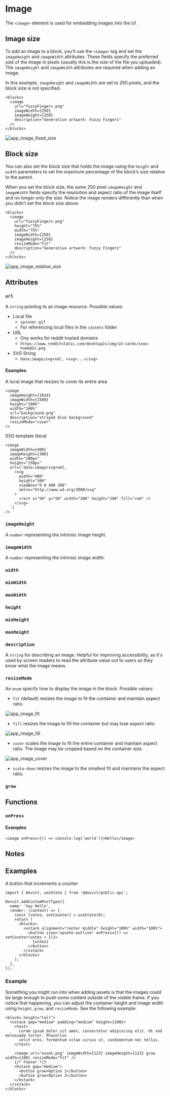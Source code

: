 
# Image

The `<image>` element is used for embedding images into the UI.

## Image size

To add an image to a block, you’ll use the `<image>` tag and set the `imageHeight` and `imageWidth` attributes. These fields specify the preferred size of the image in pixels (usually this is the size of the file you uploaded). The `imageHeight` and `imageWidth` attributes are required when adding an image.

In this example, `imageHeight` and `imageWidth` are set to 250 pixels, and the block size is not specified.

```tsx
<blocks>
  <image
    url="fuzzyFingers.png"
    imageWidth={250}
    imageHeight={250}
    description="Generative artwork: Fuzzy Fingers"
  />
</blocks>
```

![app_image_fixed_size](../assets/app-image-fixed-size.png)

## Block size

You can also set the block size that holds the image using the `height` and `width` parameters to set the maximum percentage of the block’s size relative to the parent.

When you set the block size, the same 250 pixel `imageHeight` and `imageWidth` fields specify the resolution and aspect ratio of the image itself and no longer only the size. Notice the image renders differently than when you didn’t set the block size above.

```tsx
<blocks>
  <image
    url="fuzzyFingers.png"
    height="75%"
    width="75%"
    imageWidth={250}
    imageHeight={250}
    resizeMode="fit"
    description="Generative artwork: Fuzzy Fingers"
  />
</blocks>
```

![app_image_relative_size](../assets/app-image-relative-size.png)

## Attributes

### `url`

A `string` pointing to an image resource. Possible values:

- Local file
  - `spinner.gif`
  - For referencing local files in the `/assets` folder
- URL
  - Ony works for reddit hosted domains
  - `https://www.redditstatic.com/desktop2x/img/id-cards/snoo-home@2x.png`
- SVG String
  - `data:image/svg+xml, <svg>...</svg>`

#### Examples

A local image that resizes to cover its entire area

```tsx
<image
  imageHeight={1024}
  imageWidth={1500}
  height="100%"
  width="100%"
  url="background.png"
  description="striped blue background"
  resizeMode="cover"
/>
```

SVG template literal

```tsx
<image
  imageWidth={400}
  imageHeight={300}
  width="200px"
  height="150px"
  url={`data:image/svg+xml,
    <svg
      width="400"
      height="300"
      viewBox="0 0 400 300"
      xmlns="http://www.w3.org/2000/svg"
    >
      <rect x="50" y="50" width="300" height="200" fill="red" />
    </svg>
  `}
/>
```

### `imageHeight`

A `number` representing the intrinsic image height.

### `imageWidth`

A `number` representing the intrinsic image width.

### `width`

<AttributeWidth />

### `minWidth`

<AttributeMinWidth />

### `maxWidth`

<AttributeMaxWidth />

### `height`

<AttributeHeight />

### `minHeight`

<AttributeMinHeight />

### `maxHeight`

<AttributeMaxHeight />

### `description`

A `string` for describing an image. Helpful for improving accessibility, as it's used by screen readers to read the attribute value out to users so they know what the image means.

### `resizeMode`

An `enum` specify how to display the image in the block. Possible values:

- `fit` (default) resizes the image to fit the container and maintain aspect ratio.

![app_image_fit](../assets/app-image-fit.png)

- `fill` resizes the image to fill the container but may lose aspect ratio.

![app_image_fill](../assets/app-image-fill.png)

- `cover` scales the image to fit the entire container and maintain aspect ratio. The image may be cropped based on the container size.

![app_image_cover](../assets/app-image-cover.png)

- `scale-down` resizes the image to the smallest fit and maintains the aspect ratio.

### `grow`

<AttributeGrow />

## Functions

### `onPress`

<AttributeOnPress />

#### Examples

```tsx
<image onPress={() => console.log('world')}>Hello</image>
```

## Notes

## Examples

A button that increments a counter

```tsx
import { Devvit, useState } from '@devvit/public-api';

Devvit.addCustomPostType({
  name: 'Say Hello',
  render: (context) => {
    const [votes, setCounter] = useState(0);
    return (
      <blocks>
        <vstack alignment="center middle" height="100%" width="100%">
          <button icon="upvote-outline" onPress={() => setCounter(votes + 1)}>
            {votes}
          </button>
        </vstack>
      </blocks>
    );
  },
});
```

### Example

Something you might run into when adding assets is that the images could be large enough to push some content outside of the visible frame. If you notice that happening, you can adjust the container height and image width using `height`, `grow`, and `resizeMode`. See the following example:

```tsx
<blocks height="tall">
  <vstack gap="medium" padding="medium" height={100}>
    <text>
      Lorem ipsum dolor sit amet, consectetur adipiscing elit. Ut sed malesuada tortor. Phasellus
      velit eros, fermentum vitae cursus ut, condimentum nec tellus.
    </text>
    ​
    <image url="asset.png" imageWidth={123} imageHeight={123} grow width={100} resizeMode="fit" />​
    {/* Footer */}
    <hstack gap="medium">
      <button grow>Option 1</button>
      <button grow>Option 2</button>
    </hstack>
  </vstack>
</blocks>
```
